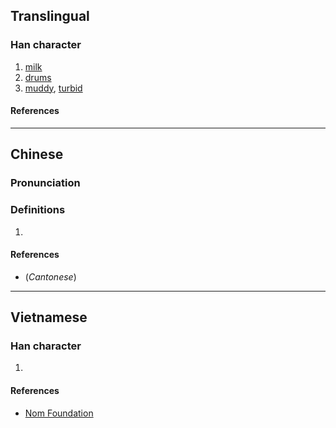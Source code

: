 {{character info/new}}
==Translingual==

===Han character===
{{Han char|rn=85|rad=水|as=09|sn=12|four=32114|canj=EHJG|ids=⿰氵重}}

# [[milk]]
# [[drum]]s
# [[muddy]], [[turbid]]

====References====
{{Han ref|kx=0638.070|dkj=17864|dj=1045.020|hdz=31680.020|uh=6E69}}

----

==Chinese==
{{zh-forms}}

===Pronunciation===
{{zh-pron
|m=dòng,zhòng
|c=dung6,dung3,zung3
|mc=y
|oc=y
|ma=
|cat=n,a
}}

===Definitions===
{{zh-hanzi}}

# {{rfdef|lang=zh}}

====References====
* (''Cantonese'') {{R:yue:Hanzi}}

----

==Vietnamese==

===Han character===
{{vi-readings|rs=水09|reading=chòng}}

# {{defn|lang=vi|sort=水09}}

====References====
* [http://nomfoundation.org/common/nom_details.php?codepoint=6e69 Nom Foundation]